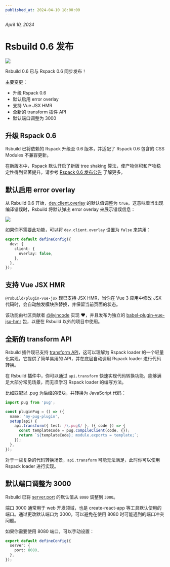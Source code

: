 ```yaml
---
published_at: 2024-04-10 18:00:00
---
```


_April 10, 2024_

# Rsbuild 0.6 发布

![](https://assets.rspack.dev/rsbuild/rsbuild-banner-v0-6.png)

Rsbuild 0.6 已与 Rspack 0.6 同步发布！

主要变更：

- 升级 Rspack 0.6
- 默认启用 error overlay
- 支持 Vue JSX HMR
- 全新的 transform 插件 API
- 默认端口调整为 3000

## 升级 Rspack 0.6

Rsbuild 已将依赖的 Rspack 升级至 0.6 版本，并适配了 Rspack 0.6 包含的 CSS Modules 不兼容更新。

在新版本中，Rspack 默认开启了新版 tree shaking 算法，使产物体积和产物稳定性得到显著提升。请参考 [Rspack 0.6 发布公告](https://rspack.dev/blog/announcing-0-6) 了解更多。

## 默认启用 error overlay

从 Rsbuild 0.6 开始，[dev.client.overlay](/config/dev/client) 的默认值调整为 `true`。这意味着当出现编译错误时，Rsbuild 将默认弹出 error overlay 来展示错误信息：

![](https://assets.rspack.dev/rsbuild/assets/rsbuild-error-overlay.png)

如果你不需要此功能，可以将 `dev.client.overlay` 设置为 `false` 来禁用：

```ts title="rsbuild.config.ts"
export default defineConfig({
  dev: {
    client: {
      overlay: false,
    },
  },
});
```

## 支持 Vue JSX HMR

`@rsbuild/plugin-vue-jsx` 现已支持 JSX HMR，当你在 Vue 3 应用中修改 JSX 代码时，会自动触发模块热替换，并保留当前页面的状态。

该功能由社区贡献者 [@liyincode](https://github.com/liyincode) 实现 ❤️，并且发布为独立的 [babel-plugin-vue-jsx-hmr](https://github.com/liyincode/babel-plugin-vue-jsx-hmr) 包，以便在 Rsbuild 以外的项目中使用。

## 全新的 transform API

Rsbuild 插件现已支持 [transform API](/plugins/dev/core#apitransform)，这可以理解为 Rspack loader 的一个轻量化实现，它提供了简单易用的 API，并在底层自动调用 Rspack loader 进行代码转换。

在 Rsbuild 插件中，你可以通过 `api.transform` 快速实现代码转换功能，能够满足大部分常见场景，而无须学习 Rspack loader 的编写方法。

比如匹配以 .pug 为后缀的模块，并转换为 JavaScript 代码：

```ts
import pug from 'pug';

const pluginPug = () => ({
  name: 'my-pug-plugin',
  setup(api) {
    api.transform({ test: /\.pug$/ }, ({ code }) => {
      const templateCode = pug.compileClient(code, {});
      return `${templateCode}; module.exports = template;`;
    });
  },
});
```

对于一些复杂的代码转换场景，`api.transform` 可能无法满足，此时你可以使用 Rspack loader 进行实现。

## 默认端口调整为 3000

Rsbuild 已将 [server.port](/config/server/port) 的默认值从 `8080` 调整到 `3000`。

端口 3000 通常用于 web 开发领域，也是 create-react-app 等工具默认使用的端口。通过更改默认端口为 3000，可以避免在使用 8080 时可能遇到的端口冲突问题。

如果你需要使用 8080 端口，可以手动设置：

```ts title="rsbuild.config.ts"
export default defineConfig({
  server: {
    port: 8080,
  },
});
```
